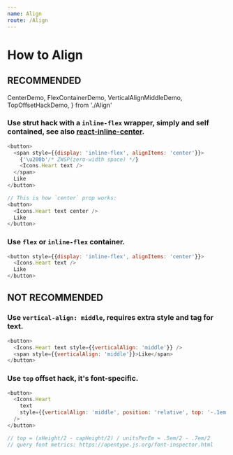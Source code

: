 ```yaml
---
name: Align
route: /Align
---
```


# How to Align

## RECOMMENDED

  CenterDemo,
  FlexContainerDemo,
  VerticalAlignMiddleDemo,
  TopOffsetHackDemo,
} from './Align'

### Use strut hack with a `inline-flex` wrapper, simply and self contained, see also [react-inline-center](https://www.npmjs.com/package/react-inline-center).

```js
<button>
  <span style={{display: 'inline-flex', alignItems: 'center'}}>
    {'\u200b'/* ZWSP(zero-width space) */}
    <Icons.Heart text />
  </span>
  Like
</button>

// This is how `center` prop works:
<button>
  <Icons.Heart text center />
  Like
</button>
```

<CenterDemo />

### Use `flex` or `inline-flex` container.

```js
<button style={{display: 'inline-flex', alignItems: 'center'}}>
  <Icons.Heart text />
  Like
</button>
```

<FlexContainerDemo />

## NOT RECOMMENDED

### Use `vertical-align: middle`, requires extra style and tag for text.

```js
<button>
  <Icons.Heart text style={{verticalAlign: 'middle'}} />
  <span style={{verticalAlign: 'middle'}}>Like</span>
</button>
```

<VerticalAlignMiddleDemo />

### Use `top` offset hack, it's font-specific.

```js
<button>
  <Icons.Heart
    text
    style={{verticalAlign: 'middle', position: 'relative', top: '-.1em'}}
  />
</button>

// top = (xHeight/2 - capHeight/2) / unitsPerEm ≈ .5em/2 - .7em/2
// query font metrics: https://opentype.js.org/font-inspector.html
```

<TopOffsetHackDemo />
